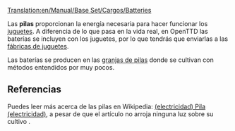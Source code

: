 [[Translation:en/Manual/Base Set/Cargos/Batteries]]

{{es/Carga| carga  = Pilas
| imagen = Batteries.png
| producida =[[es/Manual/Base Set/Industries/Granja de pilas|Granja de pilas]]
| aceptada  =[[es/Manual/Base Set/Industries/Fábrica de juguetes|Fábrica de juguetes]]
}}

Las '''pilas''' proporcionan la energía necesaria para hacer funcionar los [[es/juguetes|juguetes]]. A diferencia de lo que pasa en la vida real, en OpenTTD las baterías se incluyen con los juguetes, por lo que tendrás que enviarlas a las [[es/Manual/Base Set/Industries/Fábrica de juguetes|fábricas de juguetes]].

Las baterías se producen en las [[es/Manual/Base Set/Industries/Granja de pilas|granjas de pilas]] donde se cultivan con métodos entendidos por muy pocos.

==Referencias==
Puedes leer más acerca de las pilas en Wikipedia: [https://www.wikipedia.org/wiki/es:Pila (electricidad) Pila (electricidad)], a pesar de que el artículo no arroja ninguna luz sobre su cultivo {{en/Emoticon|:D}}.